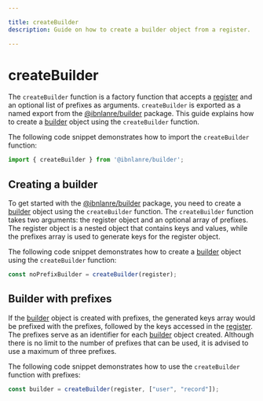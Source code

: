 ```yaml
---

title: createBuilder
description: Guide on how to create a builder object from a register.

---
```


# createBuilder

The `createBuilder` function is a factory function that accepts a [register][4] and an optional list of prefixes as arguments. `createBuilder` is exported as a named export from the [@ibnlanre/builder][1] package. This guide explains how to create a [builder][3] object using the `createBuilder` function.

The following code snippet demonstrates how to import the `createBuilder` function:

```typescript copy
import { createBuilder } from '@ibnlanre/builder';
```

## Creating a builder
To get started with the [@ibnlanre/builder][1] package, you need to create a [builder][3] object using the `createBuilder` function. The `createBuilder` function takes two arguments: the register object and an optional array of prefixes. The register object is a nested object that contains keys and values, while the prefixes array is used to generate keys for the register object.

The following code snippet demonstrates how to create a [builder][3] object using the `createBuilder` function:

```typescript copy
const noPrefixBuilder = createBuilder(register);
```

## Builder with prefixes

If the [builder][3] object is created with prefixes, the generated keys array would be prefixed with the prefixes, followed by the keys accessed in the [register][4]. The prefixes serve as an identifier for each [builder][3] object created. Although there is no limit to the number of prefixes that can be used, it is advised to use a maximum of three prefixes.

The following code snippet demonstrates how to use the `createBuilder` function with prefixes:

```typescript copy
const builder = createBuilder(register, ["user", "record"]);
```

[1]: /getting-started
[2]: /core-concepts/create-builder
[3]: /core-concepts/builder-object
[4]: /core-concepts#defining-registers